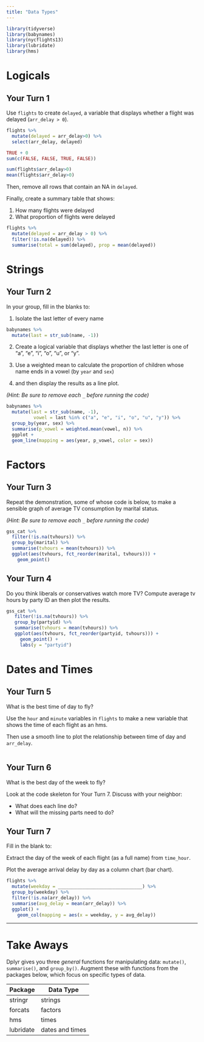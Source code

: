 ```yaml
---
title: "Data Types"
---
```


```r
library(tidyverse)
library(babynames)
library(nycflights13)
library(lubridate)
library(hms)
```

# Logicals

## Your Turn 1

Use `flights` to create `delayed`, a variable that displays whether a flight was delayed (`arr_delay > 0`).

```r
flights %>% 
  mutate(delayed = arr_delay>0) %>% 
  select(arr_delay, delayed)
```

```r
TRUE + 0
sum(c(FALSE, FALSE, TRUE, FALSE))

sum(flights$arr_delay>0)
mean(flights$arr_delay>0)
```


Then, remove all rows that contain an NA in `delayed`. 

Finally, create a summary table that shows:

1. How many flights were delayed  
2. What proportion of flights were delayed

```r
flights %>%
  mutate(delayed = arr_delay > 0) %>%
  filter(!is.na(delayed)) %>%
  summarise(total = sum(delayed), prop = mean(delayed))

```

# Strings

## Your Turn 2

In your group, fill in the blanks to:

1. Isolate the last letter of every name 
```r
babynames %>% 
  mutate(last = str_sub(name, -1))

```

2. Create a logical variable that displays whether the last letter is one of "a", "e", "i", "o", "u", or "y".  

3. Use a weighted mean to calculate the proportion of children whose name ends in a vowel (by `year` and `sex`)   
4. and then display the results as a line plot.

*(Hint: Be sure to remove each `_` before running the code)*

```r
babynames %>%
  mutate(last = str_sub(name, -1), 
          vowel = last %in% c("a", "e", "i", "o", "u", "y")) %>%
  group_by(year, sex) %>%
  summarise(p_vowel = weighted.mean(vowel, n)) %>%
  ggplot +
  geom_line(mapping = aes(year, p_vowel, color = sex))

```

# Factors

## Your Turn 3

Repeat the demonstration, some of whose code is below, to make a sensible graph of average TV consumption by marital status.

*(Hint: Be sure to remove each `_` before running the code)*

```r
gss_cat %>%
  filter(!is.na(tvhours)) %>%
  group_by(marital) %>%
  summarise(tvhours = mean(tvhours)) %>%
  ggplot(aes(tvhours, fct_reorder(marital, tvhours))) +
    geom_point()


```

## Your Turn 4

Do you think liberals or conservatives watch more TV?
Compute average tv hours by party ID an then plot the results.

```r
gss_cat %>%
   filter(!is.na(tvhours)) %>%
   group_by(partyid) %>%
   summarise(tvhours = mean(tvhours)) %>%
   ggplot(aes(tvhours, fct_reorder(partyid, tvhours))) +
     geom_point() +
     labs(y = "partyid")

```

# Dates and Times

## Your Turn 5

What is the best time of day to fly?

Use the `hour` and `minute` variables in `flights` to make a new variable that shows the time of each flight as an hms. 

Then use a smooth line to plot the relationship between time of day and `arr_delay`.

```r

```

## Your Turn 6

What is the best day of the week to fly?

Look at the code skeleton for Your Turn 7. Discuss with your neighbor:

* What does each line do?
* What will the missing parts need to do?

## Your Turn 7

Fill in the blank to:

Extract the day of the week of each flight (as a full name) from `time_hour`. 

Plot the average arrival delay by day as a column chart (bar chart).

```r
flights %>% 
  mutate(weekday = _______________________________) %>% 
  group_by(weekday) %>% 
  filter(!is.na(arr_delay)) %>% 
  summarise(avg_delay = mean(arr_delay)) %>% 
  ggplot() +
    geom_col(mapping = aes(x = weekday, y = avg_delay))
```

***

# Take Aways

Dplyr gives you three _general_ functions for manipulating data: `mutate()`, `summarise()`, and `group_by()`. Augment these with functions from the packages below, which focus on specific types of data.

Package   | Data Type
--------- | --------
stringr   | strings
forcats   | factors
hms       | times
lubridate | dates and times

